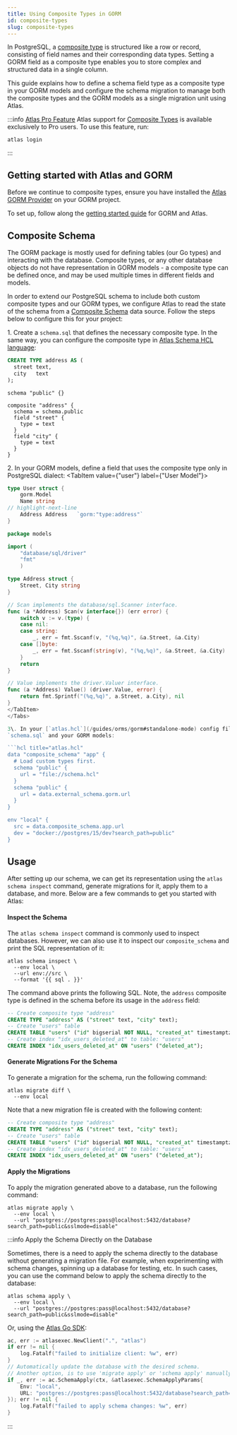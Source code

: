 ```yaml
---
title: Using Composite Types in GORM
id: composite-types
slug: composite-types
---
```



In PostgreSQL, a [composite type](https://www.postgresql.org/docs/current/rowtypes.html) is structured like a row or record, consisting of field names and their corresponding
data types. Setting a GORM field as a composite type enables you to store complex and structured data in a single column.

This guide explains how to define a schema field type as a composite type in your GORM models and configure the schema migration
to manage both the composite types and the GORM models as a single migration unit using Atlas.

:::info [Atlas Pro Feature](/features#pro-plan)
Atlas support for [Composite Types](/atlas-schema/hcl#composite-type) is available exclusively to Pro users.
To use this feature, run:
```
atlas login
```
:::

## Getting started with Atlas and GORM
Before we continue to composite types, ensure you have installed the [Atlas GORM Provider](https://github.com/ariga/atlas-provider-gorm)
on your GORM project.

To set up, follow along the [getting started guide](/guides/orms/gorm) for GORM and Atlas.

## Composite Schema

The GORM package is mostly used for defining tables (our Go types) and interacting with the database. Composite types,
or any other database objects do not have representation in GORM models - a composite type can be defined once,
and may be used multiple times in different fields and models.

In order to extend our PostgreSQL schema to include both custom composite types and our GORM types, we configure Atlas to
read the state of the schema from a [Composite Schema](/atlas-schema/projects#data-source-composite_schema)
data source. Follow the steps below to configure this for your project:

1\. Create a `schema.sql` that defines the necessary composite type. In the same way, you can configure the composite type in
[Atlas Schema HCL language](/atlas-schema/hcl-types#composite-type):

<Tabs>
<TabItem value={"sql"} label={"Using SQL"}>

```sql title="schema.sql"
CREATE TYPE address AS (
  street text,
  city   text
);
```

</TabItem>
<TabItem value={"hcl"} label={"Using HCL"}>

```hcl title="schema.hcl"
schema "public" {}

composite "address" {
  schema = schema.public
  field "street" {
    type = text
  }
  field "city" {
    type = text
  }
}
```

</TabItem>
</Tabs>

2\. In your GORM models, define a field that uses the composite type only in PostgreSQL dialect:
<Tabs>
<TabItem value={"user"} label={"User Model"}>

```go title="models.go"
type User struct {
    gorm.Model
    Name string
// highlight-next-line
	Address Address   `gorm:"type:address"`
}
```

</TabItem>
<TabItem value={"address"} label={"Address Type"}>

```go title="address.go"
package models

import (
    "database/sql/driver"
    "fmt"
    )

type Address struct {
    Street, City string
}

// Scan implements the database/sql.Scanner interface.
func (a *Address) Scan(v interface{}) (err error) {
    switch v := v.(type) {
    case nil:
    case string:
        _, err = fmt.Sscanf(v, "(%q,%q)", &a.Street, &a.City)
    case []byte:
        _, err = fmt.Sscanf(string(v), "(%q,%q)", &a.Street, &a.City)
    }
    return
}

// Value implements the driver.Valuer interface.
func (a *Address) Value() (driver.Value, error) {
    return fmt.Sprintf("(%q,%q)", a.Street, a.City), nil
}
</TabItem>
</Tabs>

3\. In your [`atlas.hcl`](/guides/orms/gorm#standalone-mode) config file, add a `composite_schema` that includes both your custom types defined in
`schema.sql` and your GORM models:

```hcl title="atlas.hcl"
data "composite_schema" "app" {
  # Load custom types first.
  schema "public" {
    url = "file://schema.hcl"
  }
  schema "public" {
    url = data.external_schema.gorm.url
  }
}

env "local" {
  src = data.composite_schema.app.url
  dev = "docker://postgres/15/dev?search_path=public"
}
```

## Usage

After setting up our schema, we can get its representation using the `atlas schema inspect` command, generate migrations for
it, apply them to a database, and more. Below are a few commands to get you started with Atlas:

#### Inspect the Schema

The `atlas schema inspect` command is commonly used to inspect databases. However, we can also use it to inspect our
`composite_schema` and print the SQL representation of it:

```shell
atlas schema inspect \
  --env local \
  --url env://src \
  --format '{{ sql . }}'
```

The command above prints the following SQL. Note, the `address` composite type is defined in the schema before
its usage in the `address` field:

```sql
-- Create composite type "address"
CREATE TYPE "address" AS ("street" text, "city" text);
-- Create "users" table
CREATE TABLE "users" ("id" bigserial NOT NULL, "created_at" timestamptz NULL, "updated_at" timestamptz NULL, "deleted_at" timestamptz NULL, "name" text NULL, "address" "address" NULL, PRIMARY KEY ("id"));
-- Create index "idx_users_deleted_at" to table: "users"
CREATE INDEX "idx_users_deleted_at" ON "users" ("deleted_at");
```

#### Generate Migrations For the Schema

To generate a migration for the schema, run the following command:

```shell
atlas migrate diff \
  --env local
```

Note that a new migration file is created with the following content:

```sql title="migrations/20240712090543.sql"
-- Create composite type "address"
CREATE TYPE "address" AS ("street" text, "city" text);
-- Create "users" table
CREATE TABLE "users" ("id" bigserial NOT NULL, "created_at" timestamptz NULL, "updated_at" timestamptz NULL, "deleted_at" timestamptz NULL, "name" text NULL, "address" "address" NULL, PRIMARY KEY ("id"));
-- Create index "idx_users_deleted_at" to table: "users"
CREATE INDEX "idx_users_deleted_at" ON "users" ("deleted_at");
```

#### Apply the Migrations

To apply the migration generated above to a database, run the following command:

```
atlas migrate apply \
  --env local \
  --url "postgres://postgres:pass@localhost:5432/database?search_path=public&sslmode=disable"
```

:::info Apply the Schema Directly on the Database

Sometimes, there is a need to apply the schema directly to the database without generating a migration file. For example,
when experimenting with schema changes, spinning up a database for testing, etc. In such cases, you can use the command
below to apply the schema directly to the database:

```shell
atlas schema apply \
  --env local \
  --url "postgres://postgres:pass@localhost:5432/database?search_path=public&sslmode=disable"
```

Or, using the [Atlas Go SDK](https://github.com/ariga/atlas-go-sdk):

```go
ac, err := atlasexec.NewClient(".", "atlas")
if err != nil {
	log.Fatalf("failed to initialize client: %w", err)
}
// Automatically update the database with the desired schema.
// Another option, is to use 'migrate apply' or 'schema apply' manually.
if _, err := ac.SchemaApply(ctx, &atlasexec.SchemaApplyParams{
	Env: "local",
	URL: "postgres://postgres:pass@localhost:5432/database?search_path=public&sslmode=disable",
}); err != nil {
    log.Fatalf("failed to apply schema changes: %w", err)
}
```
:::
